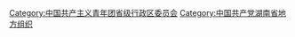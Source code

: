 [[Category:中国共产主义青年团省级行政区委员会|Category:中国共产主义青年团省级行政区委员会]]
[[Category:中国共产党湖南省地方组织|Category:中国共产党湖南省地方组织]]